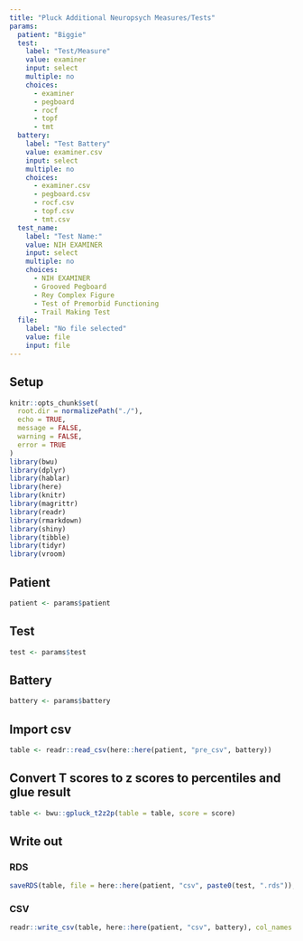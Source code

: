 ```yaml
---
title: "Pluck Additional Neuropsych Measures/Tests"
params:
  patient: "Biggie"
  test:
    label: "Test/Measure"
    value: examiner
    input: select
    multiple: no
    choices:
      - examiner
      - pegboard
      - rocf
      - topf
      - tmt
  battery:
    label: "Test Battery"
    value: examiner.csv
    input: select
    multiple: no
    choices:
      - examiner.csv
      - pegboard.csv
      - rocf.csv
      - topf.csv
      - tmt.csv
  test_name:
    label: "Test Name:"
    value: NIH EXAMINER
    input: select
    multiple: no
    choices:
      - NIH EXAMINER
      - Grooved Pegboard
      - Rey Complex Figure
      - Test of Premorbid Functioning
      - Trail Making Test
  file:
    label: "No file selected"
    value: file
    input: file
---
```


## Setup

```r
knitr::opts_chunk$set(
  root.dir = normalizePath("./"),
  echo = TRUE,
  message = FALSE,
  warning = FALSE,
  error = TRUE
)
library(bwu)
library(dplyr)
library(hablar)
library(here)
library(knitr)
library(magrittr)
library(readr)
library(rmarkdown)
library(shiny)
library(tibble)
library(tidyr)
library(vroom)
```

## Patient

```r
patient <- params$patient
```

## Test

```r
test <- params$test
```

## Battery

```r
battery <- params$battery
```

## Import csv

```r
table <- readr::read_csv(here::here(patient, "pre_csv", battery))
```

## Convert T scores to z scores to percentiles and glue result

```r
table <- bwu::gpluck_t2z2p(table = table, score = score)
```

## Write out

### RDS

```r
saveRDS(table, file = here::here(patient, "csv", paste0(test, ".rds")), compress = FALSE)
```

### CSV

```r
readr::write_csv(table, here::here(patient, "csv", battery), col_names = TRUE, na = "")
```
